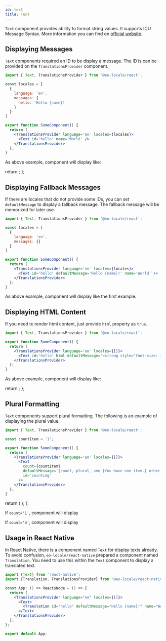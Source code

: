 ```yaml
---
id: text
title: Text
---
```



`Text` component provides ability to format string values.
It supports ICU Message Syntax. More information you can find on [official website](https://unicode-org.github.io/icu/).

## Displaying Messages

`Text` components required an ID to be display a message. The ID is can be provided on the `TranslationsProvider` component.

```jsx
import { Text, TranslationsProvider } from '@eo-locale/react';

const locales = [
  {
    language: 'en',
    messages: {
      hello: 'Hello {name}!'
    }
  }
]

export function SomeComponent() {
  return (
    <TranslationsProvider language='en' locales={locales}>
      <Text id='hello' name='World' />
    </TranslationsProvider>
  );
}
```

As above example, component will display like:

  return <Text id='hello1' defaultMessage='Hello {name}!' name='World' />;
};

<p>
  <Highlight><PreviewDisplayMessage/></Highlight>
</p>

## Displaying Fallback Messages

If there are locales that do not provide some IDs, you can set `defaultMessage` to display a fallback message.
The fallback message will be memorized for later use.

```jsx
import { Text, TranslationsProvider } from '@eo-locale/react';

const locales = [
  {
    language: 'en',
    messages: {}
  }
]

export function SomeComponent() {
  return (
    <TranslationsProvider language='en' locales={locales}>
      <Text id='hello' defaultMessage='Hello {name}!' name='World' />
    </TranslationsProvider>
  );
}
```
As above example, component will display like the first example.

## Displaying HTML Content

If you need to render html content, just provide `html` property as `true`.

```jsx
import { Text, TranslationsProvider } from '@eo-locale/react';

export function SomeComponent() {
  return (
    <TranslationsProvider language='en' locales={[]}>
      <Text id='hello' html defaultMessage='<strong style="font-size: 1.2em;">Hello {name}!</strong>' name='World' />
    </TranslationsProvider>
  );
}
```

As above example, component will display like:

  return <Text id='hello2' html defaultMessage='<strong style="font-size: 1.2em;">Hello {name}!</strong>'  name='World' />;
};

<p>
  <Highlight><PreviewDisplayHTMLMessage/></Highlight>
</p>

## Plural Formatting

`Text` components support plural formatting. The following is an example of displaying the plural value.

```jsx
import { Text, TranslationsProvider } from '@eo-locale/react';

const countItem = '1';

export function SomeComponent() {
  return (
    <TranslationsProvider language='en' locales={[]}>
      <Text
        count={countItem}
        defaultMessage='{count, plural, one {You have one item.} other {You have {count} items.}}'
        id='counting'
      />
    </TranslationsProvider>
  );
}
```

  return (
    <Text
      count={count}
      defaultMessage='{count, plural, one {You have one item.} other {You have {count} items.}}'
      id='counting'
    />
  );
};

If `count='1'`, component will display <Highlight><PreviewPlural count='1' /></Highlight>

If `count='4'`, component will display <Highlight><PreviewPlural count='4' /></Highlight>


## Usage in React Native

In React Native, there is a component named `Text` for display texts already.
To avoid confusion, `eo-locale/react-native` prepared a component named `Translation`.
You need to use this within the `Text` component to display a translated text.

```jsx
import {Text} from 'react-native';
import {Translation, TranslationsProvider} from '@eo-locale/react-native';

const App: () => React$Node = () => {
  return (
    <TranslationsProvider language="en" locales={[]}>
      <Text>
        <Translation id="hello" defaultMessage="Hello {name}!" name="World" />
      </Text>
    </TranslationsProvider>
  );
};

export default App;
```
